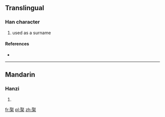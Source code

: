 ==Translingual==

===Han character===
{{Han char|rn=75|rad=木|as=08|sn=12|four=1790<sub>4</sub>|canj=尸水木 (SED)}}

# used as a surname

====References====
* {{Han ref|kx=0535.020|dkj=14991|dj=0922.210|hdz=21224.080|uh=68F8|ud=26872|bh=D9C5|bd=55749}}

----

==Mandarin==

===Hanzi===
{{cmn-hanzi|pin=[[zōu]] ([[zou1]])|wg=tsou<sup>1</sup>}}

# {{defn|lang=cmn|sort=木08}}

[[fr:棸]]
[[pl:棸]]
[[zh:棸]]